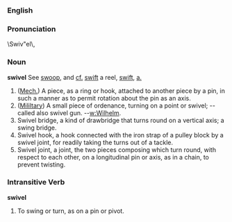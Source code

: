 
{{webster}}
===English===
===Pronunciation===
\Swiv"el\, 
===Noun===
'''swivel'''
See [[swoop]], and [[cf.]] [[swift]] a reel, [[swift]], [[a.]]

#([[Mech.]]) A piece, as a ring or hook, attached to another  piece by a pin, in such a manner as to permit rotation about the pin as an axis.
#([[Mililtary]]) A small piece of ordenance, turning on a point or swivel; -- called also swivel gun. --[[w:Wilhelm]].
#Swivel bridge, a kind of drawbridge that turns round on a vertical axis; a swing bridge.
#Swivel hook, a hook connected with the iron strap of a pulley block by a swivel joint, for readily taking the turns out of a tackle.
#Swivel joint, a joint, the two pieces composing which turn round, with respect to each other, on a longitudinal pin  or axis, as in a chain, to prevent twisting.

===Intransitive Verb===
'''swivel'''
#To swing or turn, as on a pin or pivot.